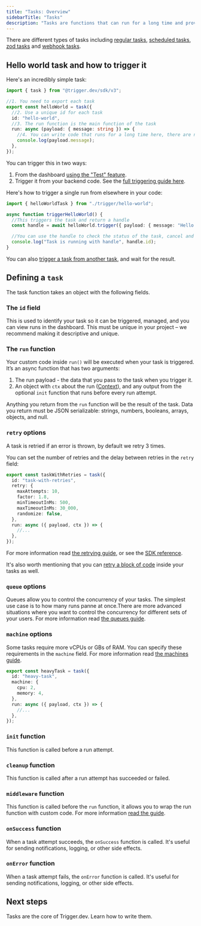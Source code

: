 ```yaml
---
title: "Tasks: Overview"
sidebarTitle: "Tasks"
description: "Tasks are functions that can run for a long time and provide strong resilience to failure."
---
```


There are different types of tasks including [regular tasks](/v3/tasks-regular), [scheduled tasks](/v3/tasks-scheduled), [zod tasks](/v3/tasks-zod) and [webhook tasks](/v3/tasks-webhooks).

## Hello world task and how to trigger it

Here's an incredibly simple task:

```ts /trigger/hello-world.ts
import { task } from "@trigger.dev/sdk/v3";

//1. You need to export each task
export const helloWorld = task({
  //2. Use a unique id for each task
  id: "hello-world",
  //3. The run function is the main function of the task
  run: async (payload: { message: string }) => {
    //4. You can write code that runs for a long time here, there are no timeouts
    console.log(payload.message);
  },
});
```

You can trigger this in two ways:

1. From the dashboard [using the "Test" feature](/v3/develop-run-tests).
2. Trigger it from your backend code. See the [full triggering guide here](/v3/triggering).

Here's how to trigger a single run from elsewhere in your code:

```ts Your backend code
import { helloWorldTask } from "./trigger/hello-world";

async function triggerHelloWorld() {
  //This triggers the task and return a handle
  const handle = await helloWorld.trigger({ payload: { message: "Hello world!" } });

  //You can use the handle to check the status of the task, cancel and retry it.
  console.log("Task is running with handle", handle.id);
}
```

You can also [trigger a task from another task](/v3/triggering), and wait for the result.

## Defining a `task`

The task function takes an object with the following fields.

### The `id` field

This is used to identify your task so it can be triggered, managed, and you can view runs in the dashboard. This must be unique in your project – we recommend making it descriptive and unique.

### The `run` function

Your custom code inside `run()` will be executed when your task is triggered. It’s an async function that has two arguments:

1. The run payload - the data that you pass to the task when you trigger it.
2. An object with `ctx` about the run ([Context](/v3/reference-context)), and any output from the optional `init` function that runs before every run attempt.

Anything you return from the `run` function will be the result of the task. Data you return must be JSON serializable: strings, numbers, booleans, arrays, objects, and null.

### `retry` options

A task is retried if an error is thrown, by default we retry 3 times.

You can set the number of retries and the delay between retries in the `retry` field:

```ts
export const taskWithRetries = task({
  id: "task-with-retries",
  retry: {
    maxAttempts: 10,
    factor: 1.8,
    minTimeoutInMs: 500,
    maxTimeoutInMs: 30_000,
    randomize: false,
  },
  run: async ({ payload, ctx }) => {
    //...
  },
});
```

For more information read [the retrying guide](/v3/retrying), or see the [SDK reference](/v3/reference-task).

It's also worth mentioning that you can [retry a block of code](/v3/retrying) inside your tasks as well.

### `queue` options

Queues allow you to control the concurrency of your tasks. The simplest use case is to how many runs panne at once.There are more advanced situations where you want to control the concurrency for different sets of your users. For more information read [the queues guide](/v3/queues).

### `machine` options

Some tasks require more vCPUs or GBs of RAM. You can specify these requirements in the `machine` field. For more information read [the machines guide](/v3/machines).

```ts
export const heavyTask = task({
  id: "heavy-task",
  machine: {
    cpu: 2,
    memory: 4,
  },
  run: async ({ payload, ctx }) => {
    //...
  },
});
```

### `init` function

This function is called before a run attempt.

### `cleanup` function

This function is called after a run attempt has succeeded or failed.

### `middleware` function

This function is called before the `run` function, it allows you to wrap the run function with custom code. For more information [read the guide](/v3/middleware).

### `onSuccess` function

When a task attempt succeeds, the `onSuccess` function is called. It's useful for sending notifications, logging, or other side effects.

<Snippet file="coming-soon-slim.mdx" />

### `onError` function

When a task attempt fails, the `onError` function is called. It's useful for sending notifications, logging, or other side effects.

<Snippet file="coming-soon-slim.mdx" />

## Next steps

<CardGroup>
  <Card title="Writing tasks" icon="wand-magic-sparkles" href="/v3/writing-tasks-introduction">
    Tasks are the core of Trigger.dev. Learn how to write them.
  </Card>
</CardGroup>
